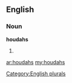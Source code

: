 ==English==

===Noun===
'''houdahs'''

# {{plural of|[[houdah]]}}

[[Category:English plurals]]

[[ar:houdahs]]
[[my:houdahs]]